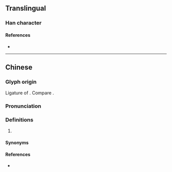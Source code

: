 {{character info/new}}
==Translingual==

===Han character===
{{Han char|rn=38|rad=女|as=10|sn=13|four=|canj=MFMWV|ids=⿱不要}}

====References====
* {{Han ref|kx=0269.181|hdz=21071.130|uh=5AD1|ud=23249}}

----

==Chinese==
{{zh-forms}}

===Glyph origin===
Ligature of {{zh-m|不要|tr=-}}. Compare {{cog|zh|wuu|𧟰}}.

===Pronunciation===
{{zh-pron
|m=biáo
|m-s=biao4
|c=biu3
|cat=
}}

===Definitions===
{{zh-hanzi}}

# {{lb|zh|regional|dialectal}} {{contraction of|lang=zh|不要}}

====Synonyms====
{{zh-dial|別}}

====References====
* {{R:yue:Jyutping Database}}